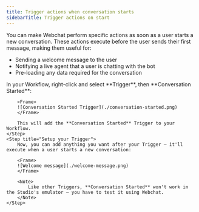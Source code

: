 ```yaml
---
title: Trigger actions when conversation starts
sidebarTitle: Trigger actions on start
---
```


You can make Webchat perform specific actions as soon as a user starts a new conversation. These actions execute before the user sends their first message, making them useful for:

- Sending a welcome message to the user
- Notifying a live agent that a user is chatting with the bot
- Pre-loading any data required for the conversation

<Steps titleSize="h2">
    <Step title="Add the Conversation Started Trigger">
        In your Workflow, right-click and select **Trigger**, then **Conversation Started**:

        <Frame>
        ![Conversation Started Trigger](./conversation-started.png)
        </Frame>

        This will add the **Conversation Started** Trigger to your Workflow.
    </Step>
    <Step title="Setup your Trigger">
        Now, you can add anything you want after your Trigger — it'll execute when a user starts a new conversation:

        <Frame>
        ![Welcome message](./welcome-message.png)
        </Frame>

        <Note>
            Like other Triggers, **Conversation Started** won't work in the Studio's emulator — you have to test it using Webchat.
        </Note>
    </Step>
</Steps>
